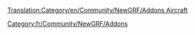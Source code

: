 [[Translation:Category/en/Community/NewGRF/Addons Aircraft]]

[[Category:fr/Community/NewGRF/Addons]]